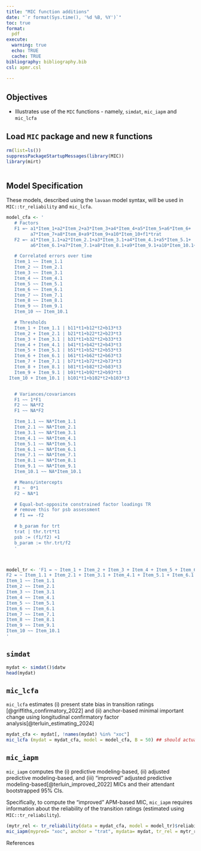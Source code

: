 ```yaml
---
title: "MIC function additions"
date: "`r format(Sys.time(), '%d %B, %Y')`"
toc: true
format:
  pdf
execute:
  warning: true
  echo: TRUE
  cache: TRUE
bibliography: bibliography.bib  
csl: apmr.csl  
  
---
```


## Objectives
- Illustrates use of the `MIC` functions - namely, `simdat`, `mic_iapm` and `mic_lcfa`  

 
## Load `MIC` package and new `R` functions  

```r
rm(list=ls()) 
suppressPackageStartupMessages(library(MIC)) 
library(mirt)
 
``` 
 
## Model Specification 
These models, described using the `lavaan` model syntax, will be used in `MIC::tr_reliability` and `mic_lcfa`.

 
```r
model_cfa <- '
   # Factors
   F1 =~ a1*Item_1+a2*Item_2+a3*Item_3+a4*Item_4+a5*Item_5+a6*Item_6+
         a7*Item_7+a8*Item_8+a9*Item_9+a10*Item_10+f1*trat
   F2 =~ a1*Item_1.1+a2*Item_2.1+a3*Item_3.1+a4*Item_4.1+a5*Item_5.1+
         a6*Item_6.1+a7*Item_7.1+a8*Item_8.1+a9*Item_9.1+a10*Item_10.1+f2*trat

   # Correlated errors over time
   Item_1 ~~ Item_1.1
   Item_2 ~~ Item_2.1
   Item_3 ~~ Item_3.1
   Item_4 ~~ Item_4.1
   Item_5 ~~ Item_5.1
   Item_6 ~~ Item_6.1
   Item_7 ~~ Item_7.1
   Item_8 ~~ Item_8.1
   Item_9 ~~ Item_9.1
   Item_10 ~~ Item_10.1

   # Thresholds
   Item_1 + Item_1.1 | b11*t1+b12*t2+b13*t3
   Item_2 + Item_2.1 | b21*t1+b22*t2+b23*t3
   Item_3 + Item_3.1 | b31*t1+b32*t2+b33*t3
   Item_4 + Item_4.1 | b41*t1+b42*t2+b43*t3
   Item_5 + Item_5.1 | b51*t1+b52*t2+b53*t3
   Item_6 + Item_6.1 | b61*t1+b62*t2+b63*t3
   Item_7 + Item_7.1 | b71*t1+b72*t2+b73*t3
   Item_8 + Item_8.1 | b81*t1+b82*t2+b83*t3
   Item_9 + Item_9.1 | b91*t1+b92*t2+b93*t3
 Item_10 + Item_10.1 | b101*t1+b102*t2+b103*t3


   # Variances/covariances
   F1 ~~ 1*F1
   F2 ~~ NA*F2
   F1 ~~ NA*F2

   Item_1.1 ~~ NA*Item_1.1
   Item_2.1 ~~ NA*Item_2.1
   Item_3.1 ~~ NA*Item_3.1
   Item_4.1 ~~ NA*Item_4.1
   Item_5.1 ~~ NA*Item_5.1
   Item_6.1 ~~ NA*Item_6.1
   Item_7.1 ~~ NA*Item_7.1
   Item_8.1 ~~ NA*Item_8.1
   Item_9.1 ~~ NA*Item_9.1
   Item_10.1 ~~ NA*Item_10.1

   # Means/intercepts
   F1 ~  0*1
   F2 ~ NA*1

   # Equal-but-opposite constrained factor loadings TR
   # remove this for psb assessment
   # f1 == -f2

   # b_param for trt
   trat | thr.trt*t1
   psb := (f1/f2) +1
   b_param := thr.trt/f2
   '



model_tr <- 'F1 = ~ Item_1 + Item_2 + Item_3 + Item_4 + Item_5 + Item_6 + Item_7 + Item_8 + Item_9 + Item_10 + trat
F2 = ~ Item_1.1 + Item_2.1 + Item_3.1 + Item_4.1 + Item_5.1 + Item_6.1 + Item_7.1 + Item_8.1 + Item_9.1 + Item_10.1 + trat
Item_1 ~~ Item_1.1
Item_2 ~~ Item_2.1
Item_3 ~~ Item_3.1
Item_4 ~~ Item_4.1
Item_5 ~~ Item_5.1
Item_6 ~~ Item_6.1
Item_7 ~~ Item_7.1
Item_8 ~~ Item_8.1
Item_9 ~~ Item_9.1
Item_10 ~~ Item_10.1
'


``` 

## `simdat`
```r

mydat <- simdat()$datw
head(mydat)
```


## `mic_lcfa`

`mic_lcfa` estimates (i) present state bias in transition ratings [@griffiths_confirmatory_2022]  and (ii) anchor-based minimal important change using longitudinal confirmatory factor analysis[@terluin_estimating_2024] 
```r
mydat_cfa <- mydat[, !names(mydat) %in% "xoc"]
mic_lcfa (mydat = mydat_cfa, model = model_cfa, B = 50) ## should actually do more bootstrap iterations! 
```

## `mic_iapm`
`mic_iapm` computes the (i) predictive modeling-based, (ii) adjusted predictive modeling-based, and (iii) "improved" adjusted predictive modeling-based[@terluin_improved_2022] MICs and their attendant bootstrapped 95% CIs.   

Specifically, to compute the "improved" APM-based MIC, `mic_iapm` requires information about the reliability of the transition ratings (estimated using `MIC::tr_reliability`).

```r
(mytr_rel <- tr_reliability(data = mydat_cfa, model = model_tr)$reliability)
mic_iapm(mypred= "xoc", anchor = "trat", mydata= mydat, tr_rel = mytr_rel, nboot = 500)
```
 
 
References
